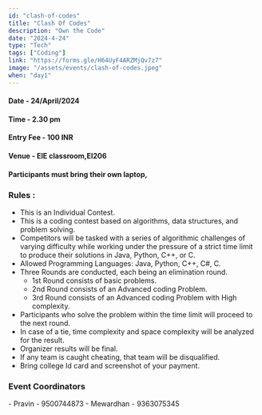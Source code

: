 ```yaml
---
id: "clash-of-codes"
title: "Clash Of Codes"
description: "Own the Code"
date: "2024-4-24"
type: "Tech" 
tags: ["Coding"]
link: "https://forms.gle/H64UyF4ARZMjQv7z7"
image: "/assets/events/clash-of-codes.jpeg"
when: "day1"
---
```


<h4>Date - 24/April/2024</h4>
<h4>Time - 2.30 pm</h4>
<h4>Entry Fee - 100 INR </h4>
<h4>Venue - EIE classroom,EI206 </h4>
<h4>Participants must bring their own laptop,</h4>
<h3>Rules :</h3>

- This is an Individual Contest.
- This is a coding contest based on algorithms, data structures, and problem solving.
- Competitors will be tasked with a series of algorithmic challenges of varying difficulty while working under the pressure of a strict time limit to produce their solutions in Java, Python, C++, or C.
- Allowed Programming Languages: Java, Python, C++, C#, C.
- Three Rounds are conducted, each being an elimination round.
  - 1st Round consists of basic problems.
  - 2nd Round consists of an Advanced coding Problem.
  - 3rd Round consists of an Advanced coding Problem with High complexity.
- Participants who solve the problem within the time limit will proceed to the next round.
- In case of a tie, time complexity and space complexity will be analyzed for the result.
- Organizer results will be final.
- If any team is caught cheating, that team will be disqualified.
- Bring college Id card and screenshot of your payment.


<h3>Event Coordinators</h3>
- Pravin - 9500744873  
- Mewardhan - 9363075345